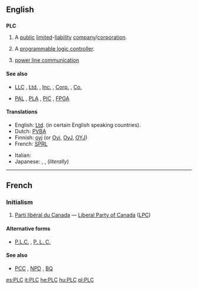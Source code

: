 ==English==

==={{initialism}}===
'''PLC'''

# {{business}} A [[public]] [[limited]]-[[liability]] [[company]]/[[corporation]].
# {{electronics}} A [[programmable logic controller]].
# [[power line communication]]

====See also====
* {{sense|business}} [[LLC]] , [[Ltd.]] , [[Inc.]] , [[Corp.]] , [[Co.]]
* {{sense|electronics}} [[PAL]] , [[PLA]] , [[PIC]] , [[FPGA]]

====Translations====
{{trans-top|Abbreviation for Public Limited Liability Corporation}}
* English: [[Ltd]]. (in certain English speaking countries).
* Dutch: [[PVBA]]
* Finnish: [[oyj]] (or [[Oyj]], [[OyJ]], [[OYJ]])
* French: [[SPRL]]
{{trans-mid}}
* Italian: {{t-|it|SpA}}
* Japanese: {{t-|ja|K.K.}}, {{t+|ja|株式会社|tr=kabushikigaisha|sc=Jpan}}, (''literally''){{t|ja|上場株式会社|tr=jōjōkabushikigaisha|sc=Jpan}}
{{trans-bottom}}

{{trans-top|Abbreviation for a programmable logic controller}}
{{trans-mid}}
{{trans-bottom}}

----

==French==

===Initialism===
{{infl|fr|initialism|tr=[[parti|Parti]] [[libéral]] [[du]] [[Canada]]}}

# {{initialism|lang=fr}} {{Canada|politics|lang=fr}} [[Parti libéral du Canada]] &mdash; [[Liberal Party of Canada]] ([[LPC]])

====Alternative forms====
* [[P.L.C.]] , [[P. L. C.]]

====See also====
* [[PCC]] , [[NPD]] , [[BQ]]

[[es:PLC]]
[[it:PLC]]
[[he:PLC]]
[[hu:PLC]]
[[pl:PLC]]